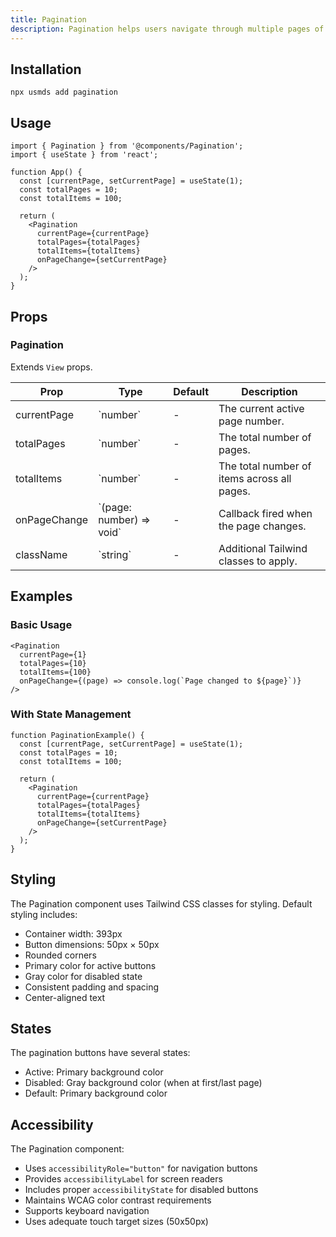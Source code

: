 ```yaml
---
title: Pagination
description: Pagination helps users navigate through multiple pages of content.
---
```


<DemoButton href="https://usmds-showcase.expo.app/components/pagination"/>

## Installation

```package-install
npx usmds add pagination
```

## Usage

```tsx
import { Pagination } from '@components/Pagination';
import { useState } from 'react';

function App() {
  const [currentPage, setCurrentPage] = useState(1);
  const totalPages = 10;
  const totalItems = 100;

  return (
    <Pagination
      currentPage={currentPage}
      totalPages={totalPages}
      totalItems={totalItems}
      onPageChange={setCurrentPage}
    />
  );
}
```

## Props

### Pagination

Extends `View` props.

<table>
  <thead>
    <tr>
      <th>Prop</th>
      <th>Type</th>
      <th>Default</th>
      <th>Description</th>
    </tr>
  </thead>
  <tbody>
    <tr>
      <td>currentPage</td>
      <td>`number`</td>
      <td>-</td>
      <td>The current active page number.</td>
    </tr>
    <tr>
      <td>totalPages</td>
      <td>`number`</td>
      <td>-</td>
      <td>The total number of pages.</td>
    </tr>
    <tr>
      <td>totalItems</td>
      <td>`number`</td>
      <td>-</td>
      <td>The total number of items across all pages.</td>
    </tr>
    <tr>
      <td>onPageChange</td>
      <td>`(page: number) => void`</td>
      <td>-</td>
      <td>Callback fired when the page changes.</td>
    </tr>
    <tr>
      <td>className</td>
      <td>`string`</td>
      <td>-</td>
      <td>Additional Tailwind classes to apply.</td>
    </tr>
  </tbody>
</table>

## Examples

### Basic Usage

```tsx
<Pagination
  currentPage={1}
  totalPages={10}
  totalItems={100}
  onPageChange={(page) => console.log(`Page changed to ${page}`)}
/>
```

### With State Management

```tsx
function PaginationExample() {
  const [currentPage, setCurrentPage] = useState(1);
  const totalPages = 10;
  const totalItems = 100;

  return (
    <Pagination
      currentPage={currentPage}
      totalPages={totalPages}
      totalItems={totalItems}
      onPageChange={setCurrentPage}
    />
  );
}
```

## Styling

The Pagination component uses Tailwind CSS classes for styling. Default styling includes:

- Container width: 393px
- Button dimensions: 50px × 50px
- Rounded corners
- Primary color for active buttons
- Gray color for disabled state
- Consistent padding and spacing
- Center-aligned text

## States

The pagination buttons have several states:
- Active: Primary background color
- Disabled: Gray background color (when at first/last page)
- Default: Primary background color

## Accessibility

The Pagination component:
- Uses `accessibilityRole="button"` for navigation buttons
- Provides `accessibilityLabel` for screen readers
- Includes proper `accessibilityState` for disabled buttons
- Maintains WCAG color contrast requirements
- Supports keyboard navigation
- Uses adequate touch target sizes (50x50px)